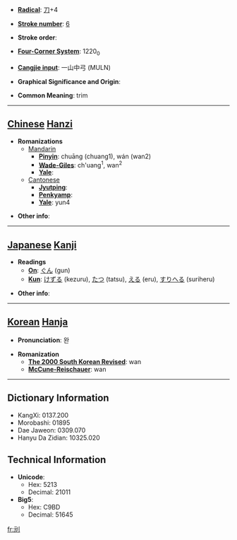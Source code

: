 * '''[[Wiktionary:Chinese radical index| Radical]]''': [[Wiktionary:Chinese radical index 刀|刀]]+4

* '''[[Wiktionary:Chinese total strokes index|Stroke number]]''': [[Wiktionary:Chinese total strokes index 6|6]]

* '''Stroke order''': 

* '''[[Wiktionary:Chinese four corner index|Four-Corner System]]''': 1220<sub>0</sub>

* '''[[Wiktionary:Chinese Cangjie index|Cangjie input]]''': 一山中弓 (MULN)

* '''Graphical Significance and Origin''': 

* '''Common Meaning''': trim

----

== [[Chinese]] [[Hanzi]] ==

* '''Romanizations'''
** [[Mandarin]]
*** '''[[Pinyin]]''': chuāng (chuang1), wán (wan2)
*** '''[[Wade-Giles]]''': ch'uang<sup>1</sup>, wan<sup>2</sup>
*** '''[[Yale]]''': 
**[[Cantonese]]
***'''[[Jyutping]]''':
***'''[[Penkyamp]]''': 
***'''[[Yale]]''': yun4

* '''Other info''': 

----

== [[Japanese]] [[Kanji]] ==

* '''Readings'''
** '''[[On]]''': [[ぐん]] (gun)
** '''[[Kun]]''': [[けずる]] (kezuru), [[たつ]] (tatsu), [[える]] (eru), [[すりへる]] (suriheru)

* '''Other info''':  

----

== [[Korean]] [[Hanja]] ==

* '''Pronunciation''': 완

* '''Romanization'''
** '''[[The 2000 South Korean Revised Romanization|The 2000 South Korean Revised]]''': wan
** '''[[McCune-Reischauer]]''': wan

----

== Dictionary Information ==

* KangXi: 0137.200
* Morobashi: 01895
* Dae Jaweon: 0309.070
* Hanyu Da Zidian: 10325.020

== Technical Information ==

* '''Unicode''':
** Hex: 5213
** Decimal: 21011
* '''Big5''':
** Hex: C9BD
** Decimal: 51645

[[fr:刓]]